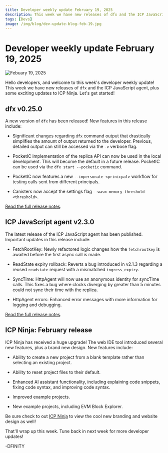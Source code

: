 ```yaml
---
title: Developer weekly update February 19, 2025
description: This week we have new releases of dfx and the ICP JavaScript agent, plus some exciting updates to ICP Ninja.
tags: [Devs]
image: /img/blog/dev-update-blog-feb-19.jpg
---
```


# Developer weekly update February 19, 2025

![Febuary 19, 2025](../../static/img/blog/dev-update-blog-feb-19.jpg)

Hello developers, and welcome to this week's developer weekly update! This week we have new releases of `dfx` and the ICP JavaScript agent, plus some exciting updates to ICP Ninja. Let's get started!

## dfx v0.25.0

A new version of `dfx` has been released! New features in this release include:

- Significant changes regarding `dfx` command output that drastically simplifies the amount of output returned to the developer. Previous, detailed output can still be accessed via the `-v` verbose flag.

- PocketIC implementation of the replica API can now be used in the local development. This will become the default in a future release. PocketIC can be used via the `dfx start --pocketic` command.

- PocketIC now features a new `--impersonate <prinicpal>` workflow for testing calls sent from different principals.

- Canisters now accept the settings flag `--wasm-memory-threshold <threshold>`.

[Read the full release notes](https://github.com/dfinity/sdk/releases/tag/0.25.0).

## ICP JavaScript agent v2.3.0

The latest release of the ICP JavaScript agent has been published. Important updates in this release include:

- FetchRootKey: Newly refactored logic changes how the `fetchrootkey` is awaited before the first async call is made.

- ReadState expiry rollback: Reverts a bug introduced in v2.1.3 regarding a reused `readstate` request with a mismatched `ingress_expiry`.

- SyncTime: HttpAgent will now use an anonymous identity for syncTime calls. This fixes a bug where clocks diverging by greater than 5 minutes could not sync their time with the replica.

- HttpAgent errors: Enhanced error messages with more information for logging and debugging.

[Read the full release notes](https://github.com/dfinity/agent-js/releases/tag/v2.3.0).

## ICP Ninja: February release

ICP Ninja has received a huge upgrade! The web IDE tool introduced several new features, plus a brand new design. New features include:

- Ability to create a new project from a blank template rather than selecting an existing project.

- Ability to reset project files to their default.

- Enhanced AI assistant functionality, including explaining code snippets, fixing code syntax, and improving code syntax.

- Improved example projects.

- New example projects, including EVM Block Explorer.

Be sure check to out [ICP Ninja](https://icp.ninja) to view the cool new branding and website design as well!

That'll wrap up this week. Tune back in next week for more developer updates!

-DFINITY
